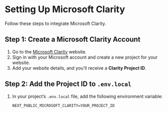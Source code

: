 # Setting Up Microsoft Clarity

Follow these steps to integrate Microsoft Clarity.

## Step 1: Create a Microsoft Clarity Account

1. Go to the [Microsoft Clarity](https://clarity.microsoft.com/) website.
2. Sign in with your Microsoft account and create a new project for your website.
3. Add your website details, and you'll receive a **Clarity Project ID**.

## Step 2: Add the Project ID to `.env.local`

1. In your project’s `.env.local` file, add the following environment variable:
   ```env
   NEXT_PUBLIC_MICROSOFT_CLARITY=YOUR_PROJECT_ID
